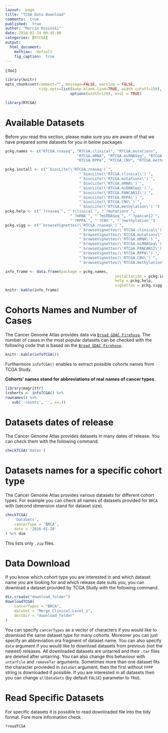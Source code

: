 ```yaml
---
layout:  page
title: "TCGA Data Download"
comments:  true
published:  true
author: "Marcin Kosiński"
date: 2016-02-24 00:45:00
categories: [RTCGA]
output:
  html_document:
    mathjax:  default
    fig_caption:  true
---
```


{:toc}

```r
library(knitr)
opts_chunk$set(comment="", message=FALSE, warning = FALSE, 
               tidy.opts=list(keep.blank.line=TRUE, width.cutoff=150),
							 options(width=120), eval = TRUE)
```

```r
library(RTCGA)
```

# Available Datasets

Before you read this section, please make sure you are aware of that we have prepared some datasets for you in below packages

```r
pckg.names <- c("RTCGA.rnaseq", "RTCGA.clinical", "RTCGA.mutations",
								"RTCGA.mRNA", "RTCGA.miRNASeq", "RTCGA.PANCAN12",
								"RTCGA.RPPA", "RTCGA.CNV", "RTCGA.methylation")

pckg.install <- c("`biocLite(\'RTCGA.rnaseq')`",
								 "`biocLite(\'RTCGA.clinical\')`",
								 "`biocLite(\'RTCGA.mutations\')`",
								 "`biocLite(\'RTCGA.mRNA\')`",
								 "`biocLite(\'RTCGA.miRNASeq\')`",
								 "`biocLite(\'RTCGA.PANCAN12\')`",
								 "`biocLite(\'RTCGA.RPPA\')`",
								 "`biocLite(\'RTCGA.CNV\')`",
								 "`biocLite(\'RTCGA.methylation\')`")
pckg.help <- c("`?rnaseq`", "`?clinical`", "`?mutations`",
							 "`?mRNA`", "`?miRNASeq`", "`?pancan12`",
							 "`?RPPA`", "`?CNV`", "`?methylation`")
pckg.vigg <- c("`browseVignettes(\'RTCGA.rnaseq\')`",
								 "`browseVignettes(\'RTCGA.clinical\')`",
								 "`browseVignettes(\'RTCGA.mutations\')`",
								 "`browseVignettes(\'RTCGA.mRNA\')`",
								 "`browseVignettes(\'RTCGA.miRNASeq\')`",
								 "`browseVignettes(\'RTCGA.PANCAN12\')`",
								 "`browseVignettes(\'RTCGA.RPPA\')`",
								 "`browseVignettes(\'RTCGA.CNV\')`",
								 "`browseVignettes(\'RTCGA.methylation\')`")

info_frame <- data.frame(package = pckg.names,
												 installation = pckg.install,
												 help = pckg.help, 
												 vignettes = pckg.vigg)	
knitr::kable(info_frame)

```



# Cohorts Names and Number of Cases

The Cancer Genome Atlas provides data via [`Broad GDAC Firehose`](http://gdac.broadinstitute.org/). The number of cases in the most popular datasets can be checked with the following code that is based on the [`Broad GDAC Firehose`](http://gdac.broadinstitute.org/).

```r
knitr::kable(infoTCGA())
```


Furthermore `infoTCGA()` enables to extract possible cohorts names from TCGA Study. 

**Cohorts' names stand for abbreviations of real names of cancer types.**

```r
library(magrittr)
(cohorts <- infoTCGA() %>% 
rownames() %>% 
   sub('-counts', '', x=.))
```

# Datasets dates of release

The Cancer Genome Atlas provides datasets in many dates of release. You can check them with the following command.

```r
checkTCGA('Dates')
```

# Datasets names for a specific cohort type

The Cancer Genome Atlas provides various datasets for different cohort types. For example you can check all names of datasets provided for `BRCA` with (second dimension stand for dataset size).

```r
checkTCGA(
	'DataSets',
	cancerType = 'BRCA',
	date = '2016-01-28'
) %>% dim
```

This lists only `.zip` files.

# Data Download

If you know which cohort type you are interested in and which dataset name you are looking for and which release date suits you, you can download a dataset provided by TCGA Study with the following command.


```r
dir.create("download_folder")
downloadTCGA(
	cancerTypes = "BRCA",
	dataSet = "Merge_Clinical.Level_1",
	destDir = "download_folder"
)
```

You can specify `cancerTypes` as a vector of characters if you would like to download the same dataset type for many cohorts. 
Moreover you can just specify an abbreviation ora fragment of dataset name. 
You can also specify `date` argument if you would like to download datasets from previous (not the newest) releases.
All downloaded datasets are untarred and their `.tar` files are deleted after untarring. You can also change this behaviour with `untarFile` and `removeTar` arguments. Sometimes more than one dataset fits the character provieded in `dataSet` argument, then the first without `FPPP` string is downloaded if possible. If you are interested in all datasets then you can change `allDataSets` (by default `FALSE`) parameter to `TRUE`.


# Read Specific Datasets

For specific datasets it is possible to read downloaded file into the tidy format. Fore more information check
```r
?readTCGA
```


